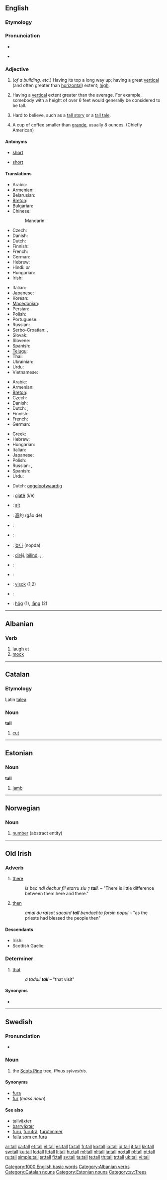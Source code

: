 {{also|tal|Tal}}
==English==

===Etymology===
{{etystub}}

===Pronunciation===
* {{audio|en-us-tall.ogg|Audio (US)}}
* {{audio|En-uk-tall.ogg|Audio (UK)}}
*: {{rhymes|ɔːl}}

===Adjective===
{{en-adj|er}}

# (''of a building, etc.'') Having its top a long way up; having a great [[vertical]] (and often greater than [[horizontal]]) extent; [[high]].
# {{context|of a person}} Having a [[vertical]] extent greater than the average. For example, somebody with a height of over 6 feet would generally be considered to be tall.
# {{context|of a story}} Hard to believe, such as a [[tall story]] or a [[tall tale]].
# {{context|of a cup of coffee}} A cup of coffee smaller than [[grande]], usually 8 ounces. (Chiefly American)

====Antonyms====
* {{sense|of a building}} [[short]]
* {{sense|of a person}} [[short]]

====Translations====
{{trans-top|of a building}}
* Arabic: {{t+|ar|طويل|tr=Tawiil}}
* Armenian: {{t+|hy|բարձր|tr=barjr}}
* Belarusian: {{t|be|высокі|tr=vysóki|xs=Belarusian}}
* [[Breton]]: {{t+|br|uhel|xs=Breton}}
* Bulgarian: {{t+|bg|висок|tr=visók}}
* Chinese:
*: Mandarin: {{t-|cmn|高|tr=gāo|sc=Hani}}
* Czech: {{t+|cs|vysoký}}
* Danish: {{t-|da|høj}}
* Dutch: {{t+|nl|hoog}}
* Finnish: {{t+|fi|korkea}}
* French: {{t+|fr|haut}}
* German: {{t+|de|hoch}}
* Hebrew: {{t|he|גבוה|tr=gavóah}}
* Hindi: {{t+|hi|लंबा|tr=lambā|xs=Hindi}} ''or'' {{t-|hi|लम्बा|tr=lambā|xs=Hindi}}
* Hungarian: {{t+|hu|magas}}
* Irish: {{t-|ga|ard|xs=Irish}}
{{trans-mid}}
* Italian: {{t+|it|alto}}
* Japanese: {{t+|ja|高い|tr=takai}}
* Korean: {{t+|ko|높다|tr=nopda|sc=Hang}}
* [[Macedonian]]: {{t-|mk|висок|tr=visók}}
* Persian: {{t+|fa|بلند|tr=boland|xs=Persian}}
* Polish: {{t+|pl|wysoki}}
* Portuguese: {{t+|pt|alto}}
* Russian: {{t+|ru|высокий|tr=vysókij}}
* Serbo-Croatian: {{tø|sh|висок|alt=вѝсок|sc=Cyrl|xs=Serbo-Croatian}},  {{tø|sh|visok|alt=vìsok|xs=Serbo-Croatian}}
* Slovak: {{t-|sk|vysoký}}
* Slovene: {{t+|sl|visok}}
* Spanish: {{t+|es|alto}}
* [[Telugu]]: {{t|te|పొడుగు|tr=poḍugu|sc=Telu}}
* Thai: {{t-|th|สูง|tr=sŏong}}
* Ukrainian: {{t+|uk|високий|tr=vysókyj|xs=Ukrainian}}
* Urdu: {{t|ur|لمبا|tr=lambā|xs=Urdu}}
* Vietnamese: {{t+|vi|cao|xs=Vietnamese}}
{{trans-bottom}}

{{trans-top|of a person}}
* Arabic: {{Arab|[[طويل]]}} {{unicode|(ʈawí:l)}}
* Armenian: {{t-|hy|բարձրահասակ|tr=barjrahasak}}
* [[Breton]]: {{t+|br|bras|xs=Breton}}
* Czech: {{t+|cs|vysoký}}
* Danish: {{t-|da|høj}}
* Dutch: {{t+|nl|lang}}, {{t+|nl|groot}}
* Finnish: {{t+|fi|pitkä}}
* French: {{t+|fr|grand}}
* German: {{t+|de|groß}}
{{trans-mid}}
* Greek: {{t|el|ψηλός|sc=Grek}}
* Hebrew: {{t|he|גבוה|tr=gavóah}}
* Hungarian: {{t+|hu|magas}}
* Italian: {{t+|it|alto}}
* Japanese: {{t+|ja|高い|tr=takai}}
* Polish: {{t+|pl|wysoki}}
* Russian: {{t+|ru|высокий|tr=vysókij}}, {{t|ru|рослый|tr=róslyj}}
* Spanish: {{t+|es|alto}}
* Urdu: {{t|ur|اونچا|xs=Urdu}}
{{trans-bottom}}

{{trans-top|of a story}}
* Dutch: [[ongeloofwaardig]]
{{trans-mid}}
{{trans-bottom}}

{{trans-top|of a cup of coffee}}
{{trans-mid}}
{{trans-bottom}}

{{checktrans-top}}
* {{ttbc|Albanian}}: [[gjatë]] (i/e)
* {{ttbc|Catalan}}: [[alt]]
* {{ttbc|Chinese}}: [[高]]的 (gāo de)
* {{ttbc|Esperanto}}: {{t-|eo|alta|xs=Esperanto}}
{{trans-mid}}
* {{ttbc|Indonesian}}: {{t+|id|tinggi|xs=Indonesian}}
* {{ttbc|Korean}}: [[높다]] (nopda)
* {{ttbc|Kurdish}}: [[dirêj]], [[bilind]], {{ku-Arab|[[درێژ]]}}, {{ku-Arab|[[باڵا به‌رز]]}}, {{ku-Arab|[[باڵا هه‌ڵچوو]]}}
* {{ttbc|Malay}}: {{t+|ms|tinggi|xs=Malay}}
* {{ttbc|Polish}}: {{t+|pl|wysoki}}
* {{ttbc|Slovene}}: [[visok]] (1,2)
* {{ttbc|Swahili}}: {{t|sw|urefu|xs=Swahili}}
* {{ttbc|Swedish}}: [[hög]] (1), [[lång]] (2)
{{trans-bottom}}

[[Category:1000 English basic words]]

----

==Albanian==

===Verb===
{{infl|sq|verb}}

# [[laugh]] at
# [[mock]]

[[Category:Albanian verbs]]

----

==Catalan==

===Etymology===
Latin [[talea]]

===Noun===
'''tall'''

# [[cut]]

[[Category:Catalan nouns]]

----

==Estonian==

===Noun===
'''tall'''

# [[lamb]]

[[Category:Estonian nouns]]

----

==Norwegian==

===Noun===
{{infl|no|noun}}

# [[number]] (abstract entity)

{{tbot entry|Norwegian|number|2008|April|no}}

----

==Old Irish==

===Adverb===
{{infl|sga|adverb}}

# [[there]]
#: ''Is bec ndi dechur fil etarru siu ⁊ '''tall'''.'' – "There is little difference between them here and there."
# [[then]]
#: ''amal du·ratsat sacaird '''tall''' bendachta forsin popul'' – "as the priests had blessed the people then"

====Descendants====
* Irish: {{l|ga|thall}}
* Scottish Gaelic: {{l|gd|thall}}

===Determiner===
{{infl|sga|determiner}}

# [[that]] {{i|used after the noun, which is preceded by the [[definite article]]}}
#: ''a tadall '''tall''''' – "that visit"

====Synonyms====
* {{l|sga|sin}}

----

==Swedish==

===Pronunciation===
* {{audio|Sv-en tall.ogg|audio}}

===Noun===
{{infl|sv|noun|plural|tallar}}

# the [[Scots Pine]] tree, ''Pinus sylvestris''.

====Synonyms====
* [[fura]]
* [[fur]] (''mass noun'')

====See also====
* [[tallväxter]]
* [[barrväxter]]
* [[furu]], [[furuträ]], [[furutimmer]]
* [[falla som en fura]]

[[Category:sv:Trees]]

[[ar:tall]]
[[ca:tall]]
[[et:tall]]
[[el:tall]]
[[es:tall]]
[[fa:tall]]
[[fr:tall]]
[[ko:tall]]
[[io:tall]]
[[id:tall]]
[[it:tall]]
[[kk:tall]]
[[sw:tall]]
[[ku:tall]]
[[lo:tall]]
[[lt:tall]]
[[li:tall]]
[[hu:tall]]
[[ml:tall]]
[[nl:tall]]
[[ja:tall]]
[[no:tall]]
[[pl:tall]]
[[pt:tall]]
[[ru:tall]]
[[simple:tall]]
[[sr:tall]]
[[fi:tall]]
[[sv:tall]]
[[ta:tall]]
[[te:tall]]
[[th:tall]]
[[tr:tall]]
[[uk:tall]]
[[vi:tall]]